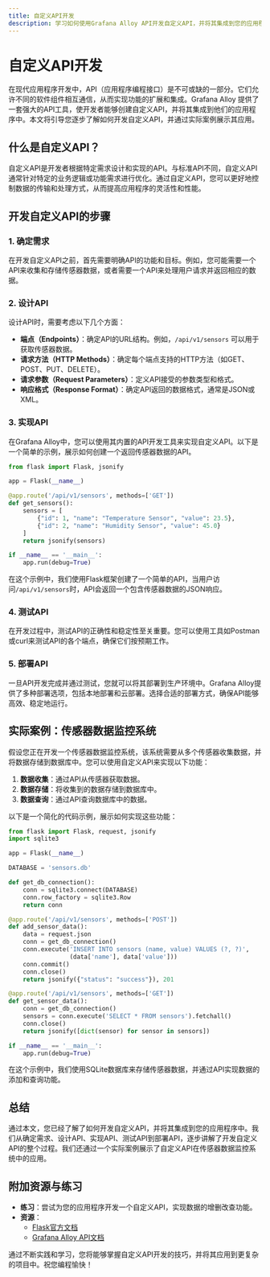 ```yaml
---
title: 自定义API开发
description: 学习如何使用Grafana Alloy API开发自定义API，并将其集成到您的应用程序中。本文适合初学者，包含代码示例和实际案例。
---
```


# 自定义API开发

在现代应用程序开发中，API（应用程序编程接口）是不可或缺的一部分。它们允许不同的软件组件相互通信，从而实现功能的扩展和集成。Grafana Alloy 提供了一套强大的API工具，使开发者能够创建自定义API，并将其集成到他们的应用程序中。本文将引导您逐步了解如何开发自定义API，并通过实际案例展示其应用。

## 什么是自定义API？

自定义API是开发者根据特定需求设计和实现的API。与标准API不同，自定义API通常针对特定的业务逻辑或功能需求进行优化。通过自定义API，您可以更好地控制数据的传输和处理方式，从而提高应用程序的灵活性和性能。

## 开发自定义API的步骤

### 1. 确定需求

在开发自定义API之前，首先需要明确API的功能和目标。例如，您可能需要一个API来收集和存储传感器数据，或者需要一个API来处理用户请求并返回相应的数据。

### 2. 设计API

设计API时，需要考虑以下几个方面：

- **端点（Endpoints）**：确定API的URL结构。例如，`/api/v1/sensors` 可以用于获取传感器数据。
- **请求方法（HTTP Methods）**：确定每个端点支持的HTTP方法（如GET、POST、PUT、DELETE）。
- **请求参数（Request Parameters）**：定义API接受的参数类型和格式。
- **响应格式（Response Format）**：确定API返回的数据格式，通常是JSON或XML。

### 3. 实现API

在Grafana Alloy中，您可以使用其内置的API开发工具来实现自定义API。以下是一个简单的示例，展示如何创建一个返回传感器数据的API。

```python
from flask import Flask, jsonify

app = Flask(__name__)

@app.route('/api/v1/sensors', methods=['GET'])
def get_sensors():
    sensors = [
        {"id": 1, "name": "Temperature Sensor", "value": 23.5},
        {"id": 2, "name": "Humidity Sensor", "value": 45.0}
    ]
    return jsonify(sensors)

if __name__ == '__main__':
    app.run(debug=True)
```

在这个示例中，我们使用Flask框架创建了一个简单的API，当用户访问`/api/v1/sensors`时，API会返回一个包含传感器数据的JSON响应。

### 4. 测试API

在开发过程中，测试API的正确性和稳定性至关重要。您可以使用工具如Postman或curl来测试API的各个端点，确保它们按预期工作。

### 5. 部署API

一旦API开发完成并通过测试，您就可以将其部署到生产环境中。Grafana Alloy提供了多种部署选项，包括本地部署和云部署。选择合适的部署方式，确保API能够高效、稳定地运行。

## 实际案例：传感器数据监控系统

假设您正在开发一个传感器数据监控系统，该系统需要从多个传感器收集数据，并将数据存储到数据库中。您可以使用自定义API来实现以下功能：

1. **数据收集**：通过API从传感器获取数据。
2. **数据存储**：将收集到的数据存储到数据库中。
3. **数据查询**：通过API查询数据库中的数据。

以下是一个简化的代码示例，展示如何实现这些功能：

```python
from flask import Flask, request, jsonify
import sqlite3

app = Flask(__name__)

DATABASE = 'sensors.db'

def get_db_connection():
    conn = sqlite3.connect(DATABASE)
    conn.row_factory = sqlite3.Row
    return conn

@app.route('/api/v1/sensors', methods=['POST'])
def add_sensor_data():
    data = request.json
    conn = get_db_connection()
    conn.execute('INSERT INTO sensors (name, value) VALUES (?, ?)',
                 (data['name'], data['value']))
    conn.commit()
    conn.close()
    return jsonify({"status": "success"}), 201

@app.route('/api/v1/sensors', methods=['GET'])
def get_sensor_data():
    conn = get_db_connection()
    sensors = conn.execute('SELECT * FROM sensors').fetchall()
    conn.close()
    return jsonify([dict(sensor) for sensor in sensors])

if __name__ == '__main__':
    app.run(debug=True)
```

在这个示例中，我们使用SQLite数据库来存储传感器数据，并通过API实现数据的添加和查询功能。

## 总结

通过本文，您已经了解了如何开发自定义API，并将其集成到您的应用程序中。我们从确定需求、设计API、实现API、测试API到部署API，逐步讲解了开发自定义API的整个过程。我们还通过一个实际案例展示了自定义API在传感器数据监控系统中的应用。

## 附加资源与练习

- **练习**：尝试为您的应用程序开发一个自定义API，实现数据的增删改查功能。
- **资源**：
  - [Flask官方文档](https://flask.palletsprojects.com/)
  - [Grafana Alloy API文档](https://grafana.com/docs/alloy/latest/api/)

通过不断实践和学习，您将能够掌握自定义API开发的技巧，并将其应用到更复杂的项目中。祝您编程愉快！